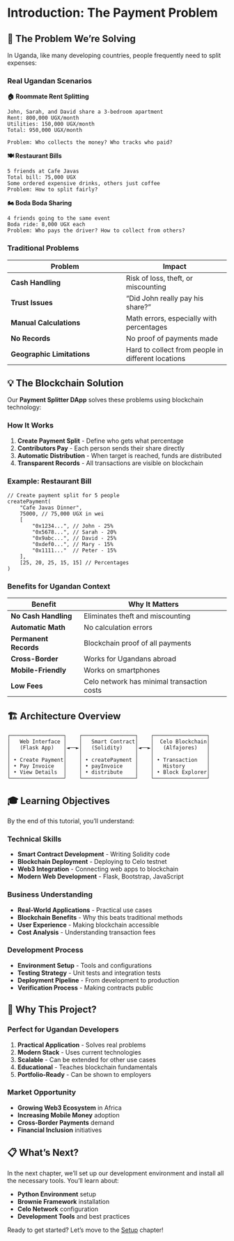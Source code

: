 # Introduction: The Payment Problem

## 🎯 The Problem We're Solving

In Uganda, like many developing countries, people frequently need to split expenses:

### Real Ugandan Scenarios

**🏠 Roommate Rent Splitting**
```
John, Sarah, and David share a 3-bedroom apartment
Rent: 800,000 UGX/month
Utilities: 150,000 UGX/month
Total: 950,000 UGX/month

Problem: Who collects the money? Who tracks who paid?
```

**🍽️ Restaurant Bills**
```
5 friends at Cafe Javas
Total bill: 75,000 UGX
Some ordered expensive drinks, others just coffee
Problem: How to split fairly?
```

**🏍️ Boda Boda Sharing**
```
4 friends going to the same event
Boda ride: 8,000 UGX each
Problem: Who pays the driver? How to collect from others?
```

### Traditional Problems

| Problem | Impact |
|---------|--------|
| **Cash Handling** | Risk of loss, theft, or miscounting |
| **Trust Issues** | "Did John really pay his share?" |
| **Manual Calculations** | Math errors, especially with percentages |
| **No Records** | No proof of payments made |
| **Geographic Limitations** | Hard to collect from people in different locations |

## 💡 The Blockchain Solution

Our **Payment Splitter DApp** solves these problems using blockchain technology:

### How It Works

1. **Create Payment Split** - Define who gets what percentage
2. **Contributors Pay** - Each person sends their share directly
3. **Automatic Distribution** - When target is reached, funds are distributed
4. **Transparent Records** - All transactions are visible on blockchain

### Example: Restaurant Bill

```solidity
// Create payment split for 5 people
createPayment(
    "Cafe Javas Dinner",
    75000, // 75,000 UGX in wei
    [
        "0x1234...", // John - 25%
        "0x5678...", // Sarah - 20%
        "0x9abc...", // David - 25%
        "0xdef0...", // Mary - 15%
        "0x1111..."  // Peter - 15%
    ],
    [25, 20, 25, 15, 15] // Percentages
)
```

### Benefits for Ugandan Context

| Benefit | Why It Matters |
|---------|---------------|
| **No Cash Handling** | Eliminates theft and miscounting |
| **Automatic Math** | No calculation errors |
| **Permanent Records** | Blockchain proof of all payments |
| **Cross-Border** | Works for Ugandans abroad |
| **Mobile-Friendly** | Works on smartphones |
| **Low Fees** | Celo network has minimal transaction costs |

## 🏗️ Architecture Overview

```
┌─────────────────┐    ┌─────────────────┐    ┌─────────────────┐
│   Web Interface │    │   Smart Contract│    │  Celo Blockchain│
│   (Flask App)   │◄──►│   (Solidity)    │◄──►│   (Alfajores)   │
│                 │    │                 │    │                 │
│ • Create Payment│    │ • createPayment │    │ • Transaction   │
│ • Pay Invoice   │    │ • payInvoice    │    │   History       │
│ • View Details  │    │ • distribute    │    │ • Block Explorer│
└─────────────────┘    └─────────────────┘    └─────────────────┘
```

## 🎓 Learning Objectives

By the end of this tutorial, you'll understand:

### Technical Skills
- **Smart Contract Development** - Writing Solidity code
- **Blockchain Deployment** - Deploying to Celo testnet
- **Web3 Integration** - Connecting web apps to blockchain
- **Modern Web Development** - Flask, Bootstrap, JavaScript

### Business Understanding
- **Real-World Applications** - Practical use cases
- **Blockchain Benefits** - Why this beats traditional methods
- **User Experience** - Making blockchain accessible
- **Cost Analysis** - Understanding transaction fees

### Development Process
- **Environment Setup** - Tools and configurations
- **Testing Strategy** - Unit tests and integration tests
- **Deployment Pipeline** - From development to production
- **Verification Process** - Making contracts public

## 🚀 Why This Project?

### Perfect for Ugandan Developers

1. **Practical Application** - Solves real problems
2. **Modern Stack** - Uses current technologies
3. **Scalable** - Can be extended for other use cases
4. **Educational** - Teaches blockchain fundamentals
5. **Portfolio-Ready** - Can be shown to employers

### Market Opportunity

- **Growing Web3 Ecosystem** in Africa
- **Increasing Mobile Money** adoption
- **Cross-Border Payments** demand
- **Financial Inclusion** initiatives

## 📋 What's Next?

In the next chapter, we'll set up our development environment and install all the necessary tools. You'll learn about:

- **Python Environment** setup
- **Brownie Framework** installation
- **Celo Network** configuration
- **Development Tools** and best practices

Ready to get started? Let's move to the [Setup](setup.qmd) chapter!
